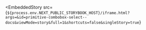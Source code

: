 
<EmbeddedStory
  src={`${process.env.NEXT_PUBLIC_STORYBOOK_HOST}/iframe.html?args=&id=primitive-combobox-select--docs&viewMode=story&full=1&shortcuts=false&singleStory=true`}
></EmbeddedStory>